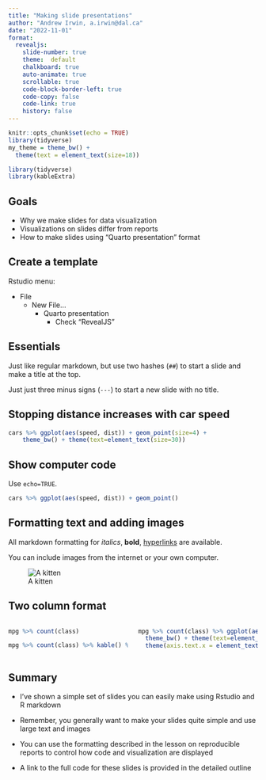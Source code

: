 ```yaml
---
title: "Making slide presentations"
author: "Andrew Irwin, a.irwin@dal.ca"
date: "2022-11-01"
format:
  revealjs:
    slide-number: true
    theme:  default
    chalkboard: true
    auto-animate: true
    scrollable: true
    code-block-border-left: true
    code-copy: false
    code-link: true
    history: false
---
```


```r
knitr::opts_chunk$set(echo = TRUE)
library(tidyverse)
my_theme = theme_bw() + 
  theme(text = element_text(size=18))
```


```r
library(tidyverse)
library(kableExtra)
```

## Goals

- Why we make slides for data visualization
- Visualizations on slides differ from reports
- How to make slides using "Quarto presentation" format

## Create a template


Rstudio menu: 

* File
  * New File...
    * Quarto presentation
      * Check "RevealJS"
    
## Essentials

Just like regular markdown, but use two hashes (`##`) to start a slide and make a title at the top.

Just just three minus signs (`---`) to start a new slide with no title.

## Stopping distance increases with car speed

```r
cars %>% ggplot(aes(speed, dist)) + geom_point(size=4) +
    theme_bw() + theme(text=element_text(size=30)) 
```


## Show computer code

Use `echo=TRUE`.

```r
cars %>% ggplot(aes(speed, dist)) + geom_point()
```

## Formatting text and adding images


All markdown formatting for *italics*, **bold**, [hyperlinks](https://www.r-project.org/) are available.

You can include images from the internet or your own computer.

![A kitten](kitten.jpeg)

## Two column format

:::: {.columns}
::: {.column width="50%"}
```r
mpg %>% count(class)
```

```r
mpg %>% count(class) %>% kable() %>% kable_styling()
```
:::
::: {.column width="50%"}
```r
mpg %>% count(class) %>% ggplot(aes(x = class, y = n)) + geom_col() + 
  theme_bw() + theme(text=element_text(size=30)) +
  theme(axis.text.x = element_text(angle=90))
```
:::
::::


## Summary

* I've shown a simple set of slides you can easily make using Rstudio and R markdown

* Remember, you generally want to make your slides quite simple and use large text and images

* You can use the formatting described in the lesson on reproducible reports to control how code and visualization are displayed

* A link to the full code for these slides is provided in the detailed outline

